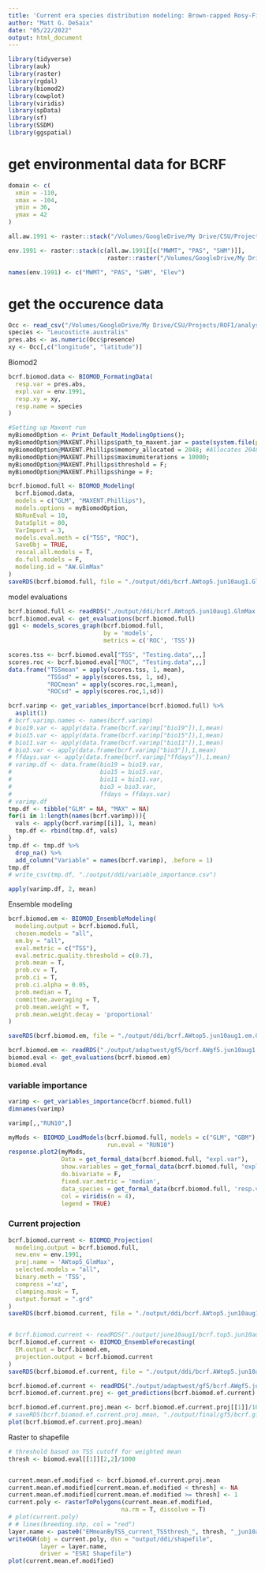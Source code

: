 ```yaml
---
title: 'Current era species distribution modeling: Brown-capped Rosy-Finch'
author: "Matt G. DeSaix"
date: "05/22/2022"
output: html_document
---
```


```r
library(tidyverse)
library(auk)
library(raster)
library(rgdal)
library(biomod2)
library(cowplot)
library(viridis)
library(spData)
library(sf)
library(SSDM)
library(ggspatial)
```


# get environmental data for BCRF



```r
domain <- c(
  xmin = -110, 
  xmax = -104,
  ymin = 36,
  ymax = 42
)

all.aw.1991 <- raster::stack("/Volumes/GoogleDrive/My Drive/CSU/Projects/ROFI/analysis/DDI-paper-2022/data/adaptwest_1991-2020_res0.008.tif")[[-c(16)]]

env.1991 <- raster::stack(c(all.aw.1991[[c("MWMT", "PAS", "SHM")]],
                            raster::raster("/Volumes/GoogleDrive/My Drive/CSU/Projects/ROFI/analysis/DDI-paper-2022/data/adaptwest_elevation.tif")))

names(env.1991) <- c("MWMT", "PAS", "SHM", "Elev")

```


# get the occurence data

```r
Occ <- read_csv("/Volumes/GoogleDrive/My Drive/CSU/Projects/ROFI/analysis/SDMs/data/bcrf_filtered_jun10aug1_occ_sub_geores2.csv")
species <- "Leucosticte.australis"
pres.abs <- as.numeric(Occ$presence)
xy <- Occ[,c("longitude", "latitude")]
```


Biomod2

```r

bcrf.biomod.data <- BIOMOD_FormatingData(
  resp.var = pres.abs,
  expl.var = env.1991,
  resp.xy = xy,
  resp.name = species
)

#Setting up Maxent run
myBiomodOption <- Print_Default_ModelingOptions();
myBiomodOption@MAXENT.Phillips$path_to_maxent.jar = paste(system.file(package="dismo"), "/java", sep='');
myBiomodOption@MAXENT.Phillips$memory_allocated = 2048; #Allocates 2048 MB/2 GB of memory to modeling
myBiomodOption@MAXENT.Phillips$maximumiterations = 10000;
myBiomodOption@MAXENT.Phillips$threshold = F;
myBiomodOption@MAXENT.Phillips$hinge = F;

bcrf.biomod.full <- BIOMOD_Modeling(
  bcrf.biomod.data,
  models = c("GLM", "MAXENT.Phillips"), 
  models.options = myBiomodOption,
  NbRunEval = 10,
  DataSplit = 80,
  VarImport = 3,
  models.eval.meth = c("TSS", "ROC"),
  SaveObj = TRUE,
  rescal.all.models = T,
  do.full.models = F,
  modeling.id = "AW.GlmMax"
)
saveRDS(bcrf.biomod.full, file = "./output/ddi/bcrf.AWtop5.jun10aug1.GlmMax.10runs.rds")
```


model evaluations

```r
bcrf.biomod.full <- readRDS("./output/ddi/bcrf.AWtop5.jun10aug1.GlmMax.10runs.rds")
bcrf.biomod.eval <- get_evaluations(bcrf.biomod.full)
gg1 <- models_scores_graph(bcrf.biomod.full,
                           by = 'models',
                           metrics = c('ROC', 'TSS'))
```

```r
scores.tss <- bcrf.biomod.eval["TSS", "Testing.data",,,]
scores.roc <- bcrf.biomod.eval["ROC", "Testing.data",,,]
data.frame("TSSmean" = apply(scores.tss, 1, mean),
           "TSSsd" = apply(scores.tss, 1, sd),
           "ROCmean" = apply(scores.roc,1,mean),
           "ROCsd" = apply(scores.roc,1,sd))
```


```r
bcrf.varimp <- get_variables_importance(bcrf.biomod.full) %>%
  asplit(1)
# bcrf.varimp.names <- names(bcrf.varimp)
# bio19.var <- apply(data.frame(bcrf.varimp["bio19"]),1,mean)
# bio15.var <- apply(data.frame(bcrf.varimp["bio15"]),1,mean)
# bio11.var <- apply(data.frame(bcrf.varimp["bio11"]),1,mean)
# bio3.var <- apply(data.frame(bcrf.varimp["bio3"]),1,mean)
# ffdays.var <- apply(data.frame(bcrf.varimp["ffdays"]),1,mean)
# varimp.df <- data.frame(bio19 = bio19.var,
#                         bio15 = bio15.var,
#                         bio11 = bio11.var,
#                         bio3 = bio3.var,
#                         ffdays = ffdays.var)
# varimp.df
tmp.df <- tibble("GLM" = NA, "MAX" = NA)
for(i in 1:length(names(bcrf.varimp))){
  vals <- apply(bcrf.varimp[[i]], 1, mean)
  tmp.df <- rbind(tmp.df, vals)
}
tmp.df <- tmp.df %>%
  drop_na() %>%
  add_column("Variable" = names(bcrf.varimp), .before = 1)
tmp.df
# write_csv(tmp.df, "./output/ddi/variable_importance.csv")
```

```r
apply(varimp.df, 2, mean)
```

Ensemble modeling

```r
bcrf.biomod.em <- BIOMOD_EnsembleModeling(
  modeling.output = bcrf.biomod.full,
  chosen.models = "all",
  em.by = "all",
  eval.metric = c("TSS"),
  eval.metric.quality.threshold = c(0.7),
  prob.mean = T,
  prob.cv = T,
  prob.ci = T,
  prob.ci.alpha = 0.05,
  prob.median = T,
  committee.averaging = T,
  prob.mean.weight = T,
  prob.mean.weight.decay = 'proportional'
)

saveRDS(bcrf.biomod.em, file = "./output/ddi/bcrf.AWtop5.jun10aug1.em.GlmMax.10runs.rds")
```

```r
bcrf.biomod.em <- readRDS("./output/adaptwest/gf5/bcrf.AWgf5.jun10aug1.em.GlmMax.10runs.rds")
biomod.eval <- get_evaluations(bcrf.biomod.em)
biomod.eval
```

### variable importance

```r
varimp <- get_variables_importance(bcrf.biomod.full)
dimnames(varimp)
```

```r
varimp[,,"RUN10",]

myMods <- BIOMOD_LoadModels(bcrf.biomod.full, models = c("GLM", "GBM"),
                            run.eval = "RUN10")
response.plot2(myMods,
               Data = get_formal_data(bcrf.biomod.full, "expl.var"),
               show.variables = get_formal_data(bcrf.biomod.full, "expl.var.names"),
               do.bivariate = F,
               fixed.var.metric = 'median',
               data_species = get_formal_data(bcrf.biomod.full, 'resp.var'),
               col = viridis(n = 4),
               legend = TRUE)
```

### Current projection

```r
bcrf.biomod.current <- BIOMOD_Projection(
  modeling.output = bcrf.biomod.full,
  new.env = env.1991,
  proj.name = 'AWtop5_GlmMax',
  selected.models = "all",
  binary.meth = 'TSS',
  compress ='xz',
  clamping.mask = T,
  output.format = ".grd"
)
saveRDS(bcrf.biomod.current, file = "./output/ddi/bcrf.AWtop5.jun10aug1.current.projection.GlmMax.10runs.rds")


# bcrf.biomod.current <- readRDS("./output/june10aug1/bcrf.top5.jun10aug1.current.projection.GlmMax.rds")
bcrf.biomod.ef.current <- BIOMOD_EnsembleForecasting(
  EM.output = bcrf.biomod.em,
  projection.output = bcrf.biomod.current
)
saveRDS(bcrf.biomod.ef.current, file = "./output/ddi/bcrf.AWtop5.jun10aug1.current.projection.ef.GlmMax.10runs.rds")
```


```r
bcrf.biomod.ef.current <- readRDS("./output/adaptwest/gf5/bcrf.AWgf5.jun10aug1.current.projection.ef.GlmMax.10runs.rds")
bcrf.biomod.ef.current.proj <- get_predictions(bcrf.biomod.ef.current)
```

```r
bcrf.biomod.ef.current.proj.mean <- bcrf.biomod.ef.current.proj[[1]]/1000
# saveRDS(bcrf.biomod.ef.current.proj.mean, "./output/final/gf5/bcrf.gf5.jun10aug1.current.projection.ef.top3mods.10runs.raster.rds")
plot(bcrf.biomod.ef.current.proj.mean)
```



Raster to shapefile

```r
# threshold based on TSS cutoff for weighted mean
thresh <- biomod.eval[[1]][2,2]/1000


current.mean.ef.modified <- bcrf.biomod.ef.current.proj.mean
current.mean.ef.modified[current.mean.ef.modified < thresh] <- NA
current.mean.ef.modified[current.mean.ef.modified >= thresh] <- 1
current.poly <- rasterToPolygons(current.mean.ef.modified,
                                na.rm = T, dissolve = T)
# plot(current.poly)
# # lines(breeding.shp, col = "red")
layer.name <- paste0("EMmeanByTSS_current_TSSthresh_", thresh, "_jun10aug1")
writeOGR(obj = current.poly, dsn = "output/ddi/shapefile",
         layer = layer.name,
         driver = "ESRI Shapefile")
plot(current.mean.ef.modified)
```
